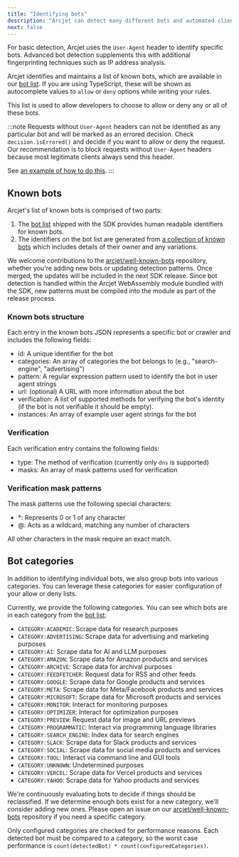```yaml
---
title: "Identifying bots"
description: "Arcjet can detect many different bots and automated clients."
next: false
---
```



For basic detection, Arcjet uses the `User-Agent` header to identify specific
bots. Advanced bot detection supplements this with additional fingerprinting
techniques such as IP address analysis.

Arcjet identifies and maintains a list of known bots, which are available in our
[bot list](https://arcjet.com/bot-list). If you are using TypeScript, these will
be shown as autocomplete values to `allow` or `deny` options while writing your
rules.

This list is used to allow developers to choose to allow or deny any or all of
these bots.

:::note
Requests without `User-Agent` headers can not be identified as any particular
bot and will be marked as an errored decision. Check `decision.isErrored()` and
decide if you want to allow or deny the request. Our recommendation is to block
requests without `User-Agent` headers because most legitimate clients always
send this header.

See [an example of how to do this](/bot-protection/concepts#user-agent-header).
:::

## Known bots

Arcjet's list of known bots is comprised of two parts:

1. The [bot list](https://arcjet.com/bot-list) shipped with the SDK provides human
   readable identifiers for known bots.
2. The identifiers on the bot list are generated from [a collection of known
   bots](https://github.com/arcjet/well-known-bots) which includes details of
   their owner and any variations.

We welcome contributions to the
[arcjet/well-known-bots](https://github.com/arcjet/well-known-bots) repository,
whether you're adding new bots or updating detection patterns. Once merged, the
updates will be included in the next SDK release. Since bot detection is handled
within the Arcjet WebAssembly module bundled with the SDK, new patterns must be
compiled into the module as part of the release process.

### Known bots structure

Each entry in the known bots JSON represents a specific bot or crawler and includes the following fields:

- id: A unique identifier for the bot
- categories: An array of categories the bot belongs to (e.g., "search-engine", "advertising")
- pattern: A regular expression pattern used to identify the bot in user agent strings
- url: (optional) A URL with more information about the bot
- verification: A list of supported methods for verifying the bot's identity (if the bot is not verifiable it should be empty).
- instances: An array of example user agent strings for the bot

### Verification

Each verification entry contains the following fields:

- type: The method of verification (currently only `dns` is supported)
- masks: An array of mask patterns used for verification

### Verification mask patterns

The mask patterns use the following special characters:

- *: Represents 0 or 1 of any character
- @: Acts as a wildcard, matching any number of characters

All other characters in the mask require an exact match.

## Bot categories

In addition to identifying individual bots, we also group bots into various
categories. You can leverage these categories for easier configuration of your
allow or deny lists.

Currently, we provide the following categories. You can see which bots are in
each category from the [bot list](https://arcjet.com/bot-list):

- `CATEGORY:ACADEMIC`: Scrape data for research purposes
- `CATEGORY:ADVERTISING`: Scrape data for advertising and marketing purposes
- `CATEGORY:AI`: Scrape data for AI and LLM purposes
- `CATEGORY:AMAZON`: Scrape data for Amazon products and services
- `CATEGORY:ARCHIVE`: Scrape data for archival purposes
- `CATEGORY:FEEDFETCHER`: Request data for RSS and other feeds
- `CATEGORY:GOOGLE`: Scrape data for Google products and services
- `CATEGORY:META`: Scrape data for Meta/Facebook products and services
- `CATEGORY:MICROSOFT`: Scrape data for Microsoft products and services
- `CATEGORY:MONITOR`: Interact for monitoring purposes
- `CATEGORY:OPTIMIZER`: Interact for optimization purposes
- `CATEGORY:PREVIEW`: Request data for image and URL previews
- `CATEGORY:PROGRAMMATIC`: Interact via programming language libraries
- `CATEGORY:SEARCH_ENGINE`: Index data for search engines
- `CATEGORY:SLACK`: Scrape data for Slack products and services
- `CATEGORY:SOCIAL`: Scrape data for social media products and services
- `CATEGORY:TOOL`: Interact via command line and GUI tools
- `CATEGORY:UNKNOWN`: Undetermined purposes
- `CATEGORY:VERCEL`: Scrape data for Vercel products and services
- `CATEGORY:YAHOO`: Scrape data for Yahoo products and services

We're continuously evaluating bots to decide if things should be reclassified.
If we determine enough bots exist for a new category, we'll consider adding new
ones. Please open an issue on our
[arcjet/well-known-bots](https://github.com/arcjet/well-known-bots) repository
if you need a specific category.

Only configured categories are checked for performance reasons. Each detected
bot must be compared to a category, so the worst case performance is
`count(detectedBot) * count(configuredCategories)`.

<Comments />

